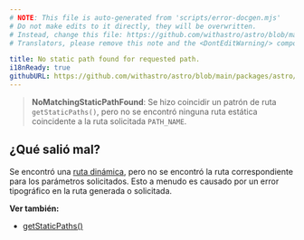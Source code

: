 ```yaml
---
# NOTE: This file is auto-generated from 'scripts/error-docgen.mjs'
# Do not make edits to it directly, they will be overwritten.
# Instead, change this file: https://github.com/withastro/astro/blob/main/packages/astro/src/core/errors/errors-data.ts
# Translators, please remove this note and the <DontEditWarning/> component.

title: No static path found for requested path.
i18nReady: true
githubURL: https://github.com/withastro/astro/blob/main/packages/astro/src/core/errors/errors-data.ts
---
```


> **NoMatchingStaticPathFound**: Se hizo coincidir un patrón de ruta `getStaticPaths()`, pero no se encontró ninguna ruta estática coincidente a la ruta solicitada `PATH_NAME`.

## ¿Qué salió mal?

Se encontró una [ruta dinámica](/es/basics/routing/#rutas-dinámicas), pero no se encontró la ruta correspondiente para los parámetros solicitados. Esto a menudo es causado por un error tipográfico en la ruta generada o solicitada.

**Ver también:**

-  [getStaticPaths()](/es/reference/api-reference/#getstaticpaths)
